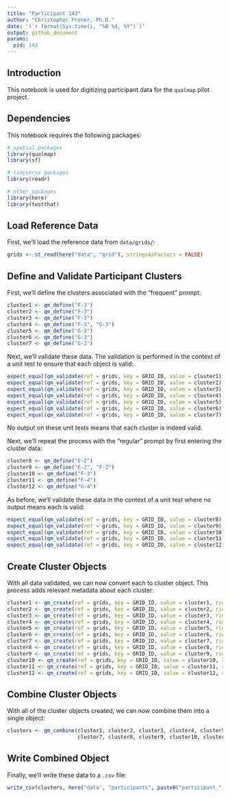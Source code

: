 ```yaml
---
title: "Participant 143"
author: "Christopher Prener, Ph.D."
date: '(`r format(Sys.time(), "%B %d, %Y")`)'
output: github_document
params:
  pid: 143
---
```


## Introduction
This notebook is used for digitizing participant data for the `qualmap` pilot project.

## Dependencies
This notebook requires the following packages:

```r
# spatial packages
library(qualmap)
library(sf)

# tidyverse packages
library(readr)

# other packages
library(here)
library(testthat)
```

## Load Reference Data
First, we'll load the reference data from `data/grids/`:

```r
grids <- st_read(here("data", "grid"), stringsAsFactors = FALSE)
```

## Define and Validate Participant Clusters
First, we'll define the clusters associated with the "frequent" prompt:

```r
cluster1 <- qm_define("F-3")
cluster2 <- qm_define("F-3")
cluster3 <- qm_define("F-3")
cluster4 <- qm_define("F-3", "G-3")
cluster5 <- qm_define("G-3")
cluster6 <- qm_define("G-3")
cluster7 <- qm_define("G-3")
```

Next, we'll validate these data. The validation is performed in the context of a unit test to ensure that each object is valid:

```r
expect_equal(qm_validate(ref = grids, key = GRID_ID, value = cluster1), TRUE)
expect_equal(qm_validate(ref = grids, key = GRID_ID, value = cluster2), TRUE)
expect_equal(qm_validate(ref = grids, key = GRID_ID, value = cluster3), TRUE)
expect_equal(qm_validate(ref = grids, key = GRID_ID, value = cluster4), TRUE)
expect_equal(qm_validate(ref = grids, key = GRID_ID, value = cluster5), TRUE)
expect_equal(qm_validate(ref = grids, key = GRID_ID, value = cluster6), TRUE)
expect_equal(qm_validate(ref = grids, key = GRID_ID, value = cluster7), TRUE)
```

No output on these unit tests means that each cluster is indeed valid.

Next, we'll repeat the process with the "regular" prompt by first entering the cluster data:

```r
cluster8 <- qm_define("E-2")
cluster9 <- qm_define("E-2", "F-2")
cluster10 <- qm_define("F-3")
cluster11 <- qm_define("F-4")
cluster12 <- qm_define("G-4")
```

As before, we'll validate these data in the context of a unit test where no output means each is valid:

```r
expect_equal(qm_validate(ref = grids, key = GRID_ID, value = cluster8), TRUE)
expect_equal(qm_validate(ref = grids, key = GRID_ID, value = cluster9), TRUE)
expect_equal(qm_validate(ref = grids, key = GRID_ID, value = cluster10), TRUE)
expect_equal(qm_validate(ref = grids, key = GRID_ID, value = cluster11), TRUE)
expect_equal(qm_validate(ref = grids, key = GRID_ID, value = cluster12), TRUE)
```

## Create Cluster Objects
With all data validated, we can now convert each to cluster object. This process adds relevant metadata about each cluster:

```r
cluster1 <- qm_create(ref = grids, key = GRID_ID, value = cluster1, rid = params$pid, cid = 1, category = "frequent")
cluster2 <- qm_create(ref = grids, key = GRID_ID, value = cluster2, rid = params$pid, cid = 2, category = "frequent")
cluster3 <- qm_create(ref = grids, key = GRID_ID, value = cluster3, rid = params$pid, cid = 3, category = "frequent")
cluster4 <- qm_create(ref = grids, key = GRID_ID, value = cluster4, rid = params$pid, cid = 4, category = "frequent")
cluster5 <- qm_create(ref = grids, key = GRID_ID, value = cluster5, rid = params$pid, cid = 5, category = "frequent")
cluster6 <- qm_create(ref = grids, key = GRID_ID, value = cluster6, rid = params$pid, cid = 6, category = "frequent")
cluster7 <- qm_create(ref = grids, key = GRID_ID, value = cluster7, rid = params$pid, cid = 7, category = "frequent")
cluster8 <- qm_create(ref = grids, key = GRID_ID, value = cluster8, rid = params$pid, cid = 8, category = "regular")
cluster9 <- qm_create(ref = grids, key = GRID_ID, value = cluster9, rid = params$pid, cid = 9, category = "regular")
cluster10 <- qm_create(ref = grids, key = GRID_ID, value = cluster10, rid = params$pid, cid = 10, category = "regular")
cluster11 <- qm_create(ref = grids, key = GRID_ID, value = cluster11, rid = params$pid, cid = 11, category = "regular")
cluster12 <- qm_create(ref = grids, key = GRID_ID, value = cluster12, rid = params$pid, cid = 12, category = "regular")
```

## Combine Cluster Objects
With all of the cluster objects created, we can now combine them into a single object:

```r
clusters <- qm_combine(cluster1, cluster2, cluster3, cluster4, cluster5, cluster6,
                       cluster7, cluster8, cluster9, cluster10, cluster11, cluster12)
```

## Write Combined Object
Finally, we'll write these data to a `.csv` file:

```r
write_csv(clusters, here("data", "participants", paste0("participant_", params$pid, ".csv")))
```
